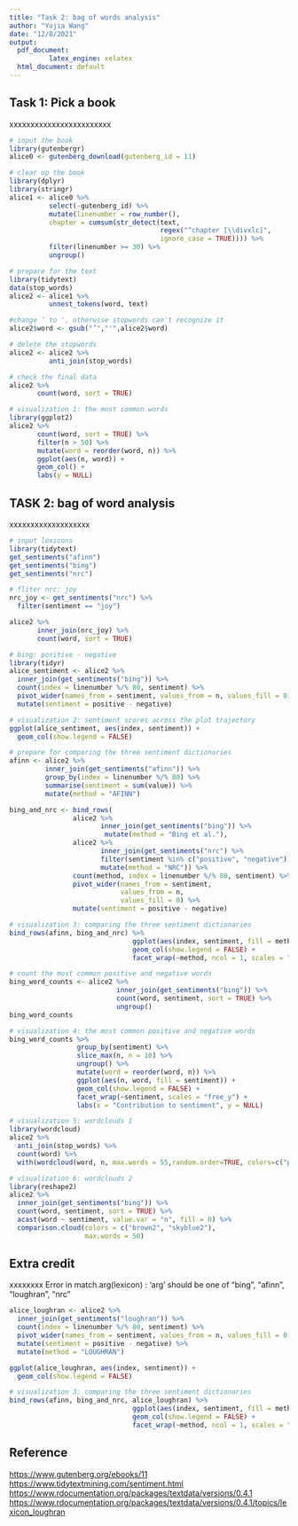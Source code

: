 ```yaml
---
title: "Task 2: bag of words analysis"
author: "Yujia Wang"
date: "12/8/2021"
output:
  pdf_document: 
          latex_engine: xelatex
  html_document: default
---
```



## Task 1: Pick a book
xxxxxxxxxxxxxxxxxxxxxxxx

```r
# input the book
library(gutenbergr)
alice0 <- gutenberg_download(gutenberg_id = 11)

# clear up the book
library(dplyr)
library(stringr)
alice1 <- alice0 %>%
          select(-gutenberg_id) %>%
          mutate(linenumber = row_number(),
          chapter = cumsum(str_detect(text, 
                                      regex("^chapter [\\divxlc]",
                                      ignore_case = TRUE)))) %>%
          filter(linenumber >= 30) %>%
          ungroup()

# prepare for the text
library(tidytext)
data(stop_words)
alice2 <- alice1 %>%
          unnest_tokens(word, text) 

#change ’ to ', otherwise stopwords can't recognize it
alice2$word <- gsub("’","'",alice2$word)

# delete the stopwords
alice2 <- alice2 %>%
          anti_join(stop_words)

# check the final data
alice2 %>%
       count(word, sort = TRUE)
```


```r
# visualization 1: the most common words
library(ggplot2)
alice2 %>%
       count(word, sort = TRUE) %>%
       filter(n > 50) %>%
       mutate(word = reorder(word, n)) %>%
       ggplot(aes(n, word)) +
       geom_col() +
       labs(y = NULL)
```


## TASK 2: bag of word analysis
xxxxxxxxxxxxxxxxxxx

```r
# input lexicons
library(tidytext)
get_sentiments("afinn")
get_sentiments("bing")
get_sentiments("nrc")

# fliter nrc: joy
nrc_joy <- get_sentiments("nrc") %>% 
  filter(sentiment == "joy")

alice2 %>%
       inner_join(nrc_joy) %>%
       count(word, sort = TRUE)

# bing: positive - negative
library(tidyr)
alice_sentiment <- alice2 %>%
  inner_join(get_sentiments("bing")) %>%
  count(index = linenumber %/% 80, sentiment) %>%
  pivot_wider(names_from = sentiment, values_from = n, values_fill = 0) %>% 
  mutate(sentiment = positive - negative)
```

```r
# visualization 2: sentiment scores across the plot trajectory
ggplot(alice_sentiment, aes(index, sentiment)) +
  geom_col(show.legend = FALSE)
```


```r
# prepare for comparing the three sentiment dictionaries
afinn <- alice2 %>% 
         inner_join(get_sentiments("afinn")) %>% 
         group_by(index = linenumber %/% 80) %>% 
         summarise(sentiment = sum(value)) %>% 
         mutate(method = "AFINN")

bing_and_nrc <- bind_rows(
                alice2 %>% 
                       inner_join(get_sentiments("bing")) %>%
                        mutate(method = "Bing et al."),
                alice2 %>% 
                       inner_join(get_sentiments("nrc") %>% 
                       filter(sentiment %in% c("positive", "negative"))) %>%
                       mutate(method = "NRC")) %>%
                count(method, index = linenumber %/% 80, sentiment) %>%
                pivot_wider(names_from = sentiment,
                            values_from = n,
                            values_fill = 0) %>% 
                mutate(sentiment = positive - negative)
```

```r
# visualization 3: comparing the three sentiment dictionaries
bind_rows(afinn, bing_and_nrc) %>%
                               ggplot(aes(index, sentiment, fill = method)) +
                               geom_col(show.legend = FALSE) +
                               facet_wrap(~method, ncol = 1, scales = "free_y")
```


```r
# count the most common positive and negative words
bing_word_counts <- alice2 %>%
                           inner_join(get_sentiments("bing")) %>%
                           count(word, sentiment, sort = TRUE) %>%
                           ungroup()
bing_word_counts
```

```r
# visualization 4: the most common positive and negative words
bing_word_counts %>%
                 group_by(sentiment) %>%
                 slice_max(n, n = 10) %>% 
                 ungroup() %>%
                 mutate(word = reorder(word, n)) %>%
                 ggplot(aes(n, word, fill = sentiment)) +
                 geom_col(show.legend = FALSE) +
                 facet_wrap(~sentiment, scales = "free_y") +
                 labs(x = "Contribution to sentiment", y = NULL)
```


```r
# visualization 5: wordclouds 1
library(wordcloud)
alice2 %>%
  anti_join(stop_words) %>%
  count(word) %>%
  with(wordcloud(word, n, max.words = 55,random.order=TRUE, colors=c("palegreen3","lightpink1")))
```

```r
# visualization 6: wordclouds 2
library(reshape2)
alice2 %>%
  inner_join(get_sentiments("bing")) %>%
  count(word, sentiment, sort = TRUE) %>%
  acast(word ~ sentiment, value.var = "n", fill = 0) %>%
  comparison.cloud(colors = c("brown2", "skyblue2"),
                   max.words = 50)
```


## Extra credit
xxxxxxxx
Error in match.arg(lexicon) : 'arg' should be one of “bing”, “afinn”, “loughran”, “nrc”

```r
alice_loughran <- alice2 %>%
  inner_join(get_sentiments("loughran")) %>%
  count(index = linenumber %/% 80, sentiment) %>%
  pivot_wider(names_from = sentiment, values_from = n, values_fill = 0) %>% 
  mutate(sentiment = positive - negative) %>%
  mutate(method = "LOUGHRAN")
```

```r
ggplot(alice_loughran, aes(index, sentiment)) +
  geom_col(show.legend = FALSE)
```


```r
# visualization 3: comparing the three sentiment dictionaries
bind_rows(afinn, bing_and_nrc, alice_loughran) %>%
                               ggplot(aes(index, sentiment, fill = method)) +
                               geom_col(show.legend = FALSE) +
                               facet_wrap(~method, ncol = 1, scales = "free_y")
```


## Reference 

[https://www.gutenberg.org/ebooks/11](https://www.gutenberg.org/ebooks/11)
[https://www.tidytextmining.com/sentiment.html](https://www.tidytextmining.com/sentiment.html)
[https://www.rdocumentation.org/packages/textdata/versions/0.4.1](https://emilhvitfeldt.github.io/textdata/reference/lexicon_loughran.html)
[https://www.rdocumentation.org/packages/textdata/versions/0.4.1/topics/lexicon_loughran](https://www.rdocumentation.org/packages/textdata/versions/0.4.1/topics/lexicon_loughran)














